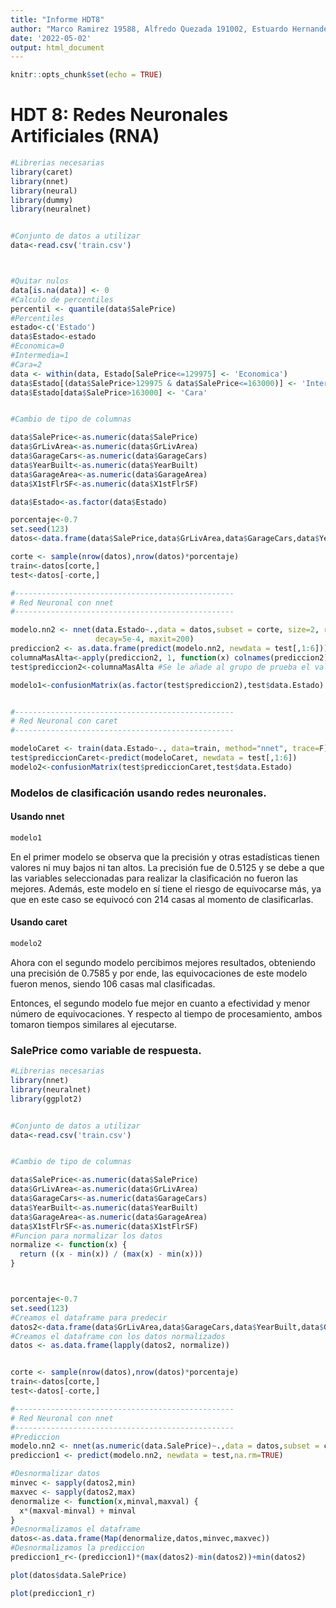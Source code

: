 ```yaml
---
title: "Informe HDT8"
author: "Marco Ramirez 19588, Alfredo Quezada 191002, Estuardo Hernandez 19202"
date: '2022-05-02'
output: html_document
---
```


```r
knitr::opts_chunk$set(echo = TRUE)
```

# HDT 8: Redes Neuronales Artificiales (RNA)

```r
#Librerias necesarias
library(caret)
library(nnet)
library(neural)
library(dummy)
library(neuralnet)


#Conjunto de datos a utilizar
data<-read.csv('train.csv')



#Quitar nulos
data[is.na(data)] <- 0
#Calculo de percentiles
percentil <- quantile(data$SalePrice)
#Percentiles
estado<-c('Estado')
data$Estado<-estado
#Economica=0
#Intermedia=1
#Cara=2
data <- within(data, Estado[SalePrice<=129975] <- 'Economica')
data$Estado[(data$SalePrice>129975 & data$SalePrice<=163000)] <- 'Intermedia'
data$Estado[data$SalePrice>163000] <- 'Cara'


#Cambio de tipo de columnas

data$SalePrice<-as.numeric(data$SalePrice)
data$GrLivArea<-as.numeric(data$GrLivArea)
data$GarageCars<-as.numeric(data$GarageCars)
data$YearBuilt<-as.numeric(data$YearBuilt)
data$GarageArea<-as.numeric(data$GarageArea)
data$X1stFlrSF<-as.numeric(data$X1stFlrSF)

data$Estado<-as.factor(data$Estado)

porcentaje<-0.7
set.seed(123)
datos<-data.frame(data$SalePrice,data$GrLivArea,data$GarageCars,data$YearBuilt,data$GarageArea,data$X1stFlrSF,data$Estado)

corte <- sample(nrow(datos),nrow(datos)*porcentaje)
train<-datos[corte,]
test<-datos[-corte,]

#-------------------------------------------------
# Red Neuronal con nnet
#-------------------------------------------------

modelo.nn2 <- nnet(data.Estado~.,data = datos,subset = corte, size=2, rang=0.1,
                   decay=5e-4, maxit=200) 
prediccion2 <- as.data.frame(predict(modelo.nn2, newdata = test[,1:6]))
columnaMasAlta<-apply(prediccion2, 1, function(x) colnames(prediccion2)[which.max(x)])
test$prediccion2<-columnaMasAlta #Se le añade al grupo de prueba el valor de la predicción

modelo1<-confusionMatrix(as.factor(test$prediccion2),test$data.Estado)


#-------------------------------------------------
# Red Neuronal con caret
#-------------------------------------------------

modeloCaret <- train(data.Estado~., data=train, method="nnet", trace=F)
test$prediccionCaret<-predict(modeloCaret, newdata = test[,1:6])
modelo2<-confusionMatrix(test$prediccionCaret,test$data.Estado)


```

### Modelos de clasificación usando redes neuronales.
#### Usando nnet

```r
modelo1
```

En el primer modelo se observa que la precisión y otras estadísticas tienen valores ni muy bajos ni tan altos. La precisión fue de 0.5125 y se debe a que las variables seleccionadas para realizar la clasificación no fueron las mejores. Además, este modelo en sí tiene el riesgo de equivocarse más, ya que en este caso se equivocó con 214 casas al momento de clasificarlas.

#### Usando caret

```r
modelo2
```

Ahora con el segundo modelo percibimos mejores resultados, obteniendo una precisión de 0.7585 y por ende, las equivocaciones de este modelo fueron menos, siendo 106 casas mal clasificadas.

Entonces, el segundo modelo fue mejor en cuanto a efectividad y menor número de equivocaciones. Y respecto al tiempo de procesamiento, ambos tomaron tiempos similares al ejecutarse.



### SalePrice como variable de respuesta.

```r
#Librerias necesarias
library(nnet)
library(neuralnet)
library(ggplot2)


#Conjunto de datos a utilizar
data<-read.csv('train.csv')


#Cambio de tipo de columnas

data$SalePrice<-as.numeric(data$SalePrice)
data$GrLivArea<-as.numeric(data$GrLivArea)
data$GarageCars<-as.numeric(data$GarageCars)
data$YearBuilt<-as.numeric(data$YearBuilt)
data$GarageArea<-as.numeric(data$GarageArea)
data$X1stFlrSF<-as.numeric(data$X1stFlrSF)
#Funcion para normalizar los datos
normalize <- function(x) {
  return ((x - min(x)) / (max(x) - min(x)))
}



porcentaje<-0.7
set.seed(123)
#Creamos el dataframe para predecir
datos2<-data.frame(data$GrLivArea,data$GarageCars,data$YearBuilt,data$GarageArea,data$X1stFlrSF,data$SalePrice)
#Creamos el dataframe con los datos normalizados
datos <- as.data.frame(lapply(datos2, normalize))


corte <- sample(nrow(datos),nrow(datos)*porcentaje)
train<-datos[corte,]
test<-datos[-corte,]

#-------------------------------------------------
# Red Neuronal con nnet
#-------------------------------------------------
#Prediccion
modelo.nn2 <- nnet(as.numeric(data.SalePrice)~.,data = datos,subset = corte, size=2, rang=0.1,decay=5e-4, maxit=200) 
prediccion1 <- predict(modelo.nn2, newdata = test,na.rm=TRUE)

#Desnormalizar datos
minvec <- sapply(datos2,min)
maxvec <- sapply(datos2,max)
denormalize <- function(x,minval,maxval) {
  x*(maxval-minval) + minval
}
#Desnormalizamos el dataframe
datos<-as.data.frame(Map(denormalize,datos,minvec,maxvec))
#Desnormalizamos la prediccion
prediccion1_r<-(prediccion1)*(max(datos2)-min(datos2))+min(datos2)

```

```r
plot(datos$data.SalePrice)
```

```r
plot(prediccion1_r)
```
